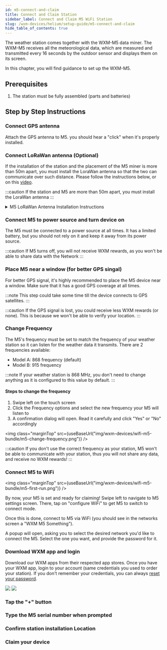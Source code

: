 ```yaml
---
id: m5-connect-and-claim
title: Connect and Claim Station
sidebar_label: Connect and Claim M5 WiFi Station
slug: /wxm-devices/helium/setup-guide/m5-connect-and-claim
hide_table_of_contents: true
---
```



The weather station comes together with the WXM-M5 data miner.
The WXM-M5 receives all the meteorological data, which are measured and transmitted every 16 seconds by the outdoor sensor
and displays them on its screen.

In this chapter, you will find guidance to set up the WXM-M5.

## Prerequisites

1. The station must be fully assembled (parts and batteries)

## Step by Step Instructions

### Connect GPS antenna

Attach the GPS antenna to M5. you should hear a "click" when it's properly installed.

### Connect LoRaWan antenna (Optional)

If the installation of the station and the placement of the M5 miner is more than 50m apart, you must install the LoraWan antenna so that the two can communicate over such distance.
Please follow the instructions below, or on this [video](https://www.youtube.com/watch?v=FP4rT3FTz0M&t).

:::caution
If the station and M5 are more than 50m apart, you must install the LoraWan antenna
:::

<details class="accordion">

<summary>M5 LoRaWan Antenna Installation Instructions</summary>

### M5 Antenna Troubleshooting

WXM-M5 is equipped with two antennas, the GPS and the LoRa. The GPS antenna is used to determine the location (coordinates) and altitude of the weather station,
while the LoRa antenna is responsible for the communication between the WXM-M5 and the outdoor sensor.

On the left side of the WXM-M5 you may notice that there are two different slices, a gray for GPS and a blue for LoRa.
Each of these slices contains a system relevant to the antennas mentioned above.

By default, the external GPS antenna and the internal RF/LoRa antenna are connected, and there is no need to modify this.

The antenna plugs are VERY SENSITIVE so it is NOT recommended to switch cables unless there is a serious problem.

### Switch external/internal GPS antenna

The WXM-M5 beta v1 uses by default the external GPS antenna, which should be connected to the port on the gray GPS slice
In case you desire to change the internal/external GPS antenna, follow the following steps:

1. Unscrew and remove the four screws behind the WXM-M5.
1. Remove the first cap. You may use a flat-head screwdriver to separate the cap from the rest of the WXM-M5.
1. You will notice two small cables, one coming from the port on the side and one coming from a small chip.
   Remove the cable, which is connected to a specific reception on the green board and connect the desired cable to the same reception.
1. Clasp the cap back and screw the device.
1. In case you changed to external GPS antenna, connect the external antenna to the corresponding port on the side of the WXM-M5.

### Switch external/internal Radio Function (RF) - LoRa antenna

The WXM-M5 beta v1 uses by default the internal LoRa antenna.
In case you desire to change the internal/external LoRa antenna, follow the following steps:

1. Unscrew and remove the four screws behind the WXM-M5.
1. Remove the first cap. You may use a flat-head screwdriver to separate the cap from the rest of the WXM-M5.
1. Remove the gray GPS slice. Again you may use a flat-head screwdriver to separate the slice from the rest of the WXM-M5.
1. You will notice two small cables, one coming from the port on the side and one coming from an edge of the green board.
   Remove the cable, which is connected to a specific reception on the green board and
   connect the desired cable to the same reception.
1. Clasp the slices and the cap back and screw the device.
1. In case you changed to external LoRa antenna, connect the external antenna to the corresponding port on the side of the WXM-M5.

#### Figure 16

Internal parts of the WXM-M5.

- (a) Bottom is the first cap you remove once the WXM-M5 is unscrewed.
- (b) The gray GPS is the second slice
- (c) the blue RF LoRa is the third slice
- (d) The TOP is the rest of WXM-M5 device.
  <img class="marginTop" src={useBaseUrl("img/wxm-devices/wifi-m5-bundle/hardware-parts.png")} />

</details>

### Connect M5 to power source and turn device on

The M5 must be connected to a power source at all times.
It has a limited battery, but you should not rely on it and keep it away from its power source.

:::caution
If M5 turns off, you will not receive WXM rewards, as you won't be able to share data with the Network
:::

### Place M5 near a window (for better GPS singal)

For better GPS signal, it's highly recommended to place the M5 device near a window. Make sure that it has a good GPS coverage at all times.

:::note
This step could take some time till the device connects to GPS satellites.
:::

:::caution
If the GPS signal is lost, you could receive less WXM rewards (or none). This is because we won't be able to verify your location.
:::

### Change Frequency

The M5's frequency must be set to match the frequency of your weather station so it can listen for the weather data it transmits. There are 2 frequencies available:
- Model A: 868 frequency (default)
- Model B: 915 frequency

:::note
If your weather station is 868 MHz, you don't need to change anything as it is configured to this value by default.
:::

#### Steps to change the frequency
  1. Swipe left on the touch screen
  1. Click the Frequency options and select the new frequency your M5 will listen to
  1. A confirmation dialog will open. Read it carefully and click "Yes" or "No" accordingly

<img class="marginTop" src={useBaseUrl("img/wxm-devices/wifi-m5-bundle/m5-change-frequency.png")} />

:::caution
If you don't use the correct frequency as your station, M5 won't be able to communicate with your station, thus you will not share any data, and receive no WXM rewards!
:::

### Connect M5 to WiFi

<img class="marginTop" src={useBaseUrl("img/wxm-devices/wifi-m5-bundle/m5-first-run.png")} />

By now, your M5 is set and ready for claiming!
Swipe left to navigate to M5 settings screen. There, tap on "configure WiFi" to get M5 to switch to connect mode.

Once this is done, connect to M5 via WiFi (you should see in the networks screen a "WXM M5 Something").

A popup will open, asking you to select the desired network you'd like to connect the M5. Select the one you want, and provide the password for it.


### Download WXM app and login

Download our WXM apps from their respected app stores. Once you have your WXM app, login to your account (same credentials you used to order your station). If you don't remember your credentials, you can always [reset your password](https://weatherxm.com).

<section class="app-store">
 <a href="https://play.google.com/store/apps/details?id=com.weatherxm.app&hl=en&gl=US" target="blank"><img src={useBaseUrl("img/wxm-devices/wifi-m5-bundle/google-play-badge.svg")}/></a>
 <a href="https://apps.apple.com/ie/app/weatherxm/id1629841929" target="blank"><img src={useBaseUrl("img/wxm-devices/wifi-m5-bundle/App_Store_Badge.svg")}/></a>

</section>


### Tap the "+" button

### Type the M5 serial number when prompted

### Confirm station installation Location

### Claim your device
